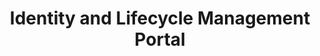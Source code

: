 ---
title: 'Identity and Lifecycle Management Portal'
publishedAt: '2024-08-31'
summary: 'Summary about the SpaceNav project.'
---